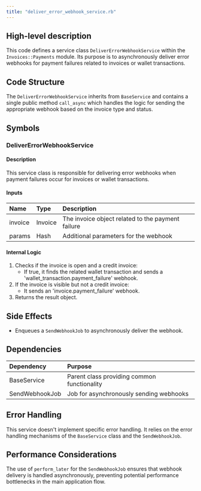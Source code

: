 ```yaml
---
title: "deliver_error_webhook_service.rb"
---
```


## High-level description
This code defines a service class `DeliverErrorWebhookService` within the `Invoices::Payments` module. Its purpose is to asynchronously deliver error webhooks for payment failures related to invoices or wallet transactions.

## Code Structure
The `DeliverErrorWebhookService` inherits from `BaseService` and contains a single public method `call_async` which handles the logic for sending the appropriate webhook based on the invoice type and status.

## Symbols

### DeliverErrorWebhookService
#### Description
This service class is responsible for delivering error webhooks when payment failures occur for invoices or wallet transactions.

#### Inputs
| Name | Type | Description |
|:-----|:-----|:------------|
| invoice | Invoice | The invoice object related to the payment failure |
| params | Hash | Additional parameters for the webhook |

#### Internal Logic
1. Checks if the invoice is open and a credit invoice:
   - If true, it finds the related wallet transaction and sends a 'wallet_transaction.payment_failure' webhook.
2. If the invoice is visible but not a credit invoice:
   - It sends an 'invoice.payment_failure' webhook.
3. Returns the result object.

## Side Effects
- Enqueues a `SendWebhookJob` to asynchronously deliver the webhook.

## Dependencies
| Dependency | Purpose |
|:-----------|:--------|
| BaseService | Parent class providing common functionality |
| SendWebhookJob | Job for asynchronously sending webhooks |

## Error Handling
This service doesn't implement specific error handling. It relies on the error handling mechanisms of the `BaseService` class and the `SendWebhookJob`.

## Performance Considerations
The use of `perform_later` for the `SendWebhookJob` ensures that webhook delivery is handled asynchronously, preventing potential performance bottlenecks in the main application flow.